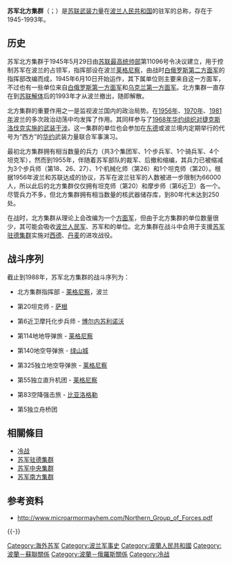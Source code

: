 {{Infobox military unit
|unit_name=苏军中央集群
|image= [[File:GSSD-LOGO.svg|150px]]
|caption= 标志：CA（{{lang-ru|Советская Армия}}）<br>意为苏联陆军
|dates= 1945年6月10日-1993年
|country={{USSR}}
|allegiance= <!--最高统帅-->
|branch= [[苏联武装力量|苏联武装力量]]
|type= <!--类型-->
|role= <!--功能-->
|size= 80年代末：约56000人<br>600辆坦克<br>400门火炮<br>200架飞机
|command_structure= <!--直属-->
|current_commander= <!--指挥官-->
|garrison= [[波兰|波兰]][[莱格尼察|莱格尼察]]
|equipment= <!--装备-->
|battles= [[布拉格之春|布拉格之春]]
|ceremonial_chief= <!--象征式指挥官-->
|decorations= <!--奖章-->
|notable_commanders= <!--著名指挥官-->
|identification_symbol= <!--佩章1-->
|identification_symbol_2= <!--佩章2-->
|identification_symbol_3= <!--佩章3-->
|identification_symbol_4= <!--佩章4-->
}}
'''苏军北方集群'''（{{lang-en|Northern Group of Forces，NGF}}；{{lang-ru|Северная Группа Войск，СГВ，SGV}}）是[[苏联武装力量|苏联武装力量]]在[[波兰人民共和国|波兰人民共和国]]的驻军的总称，存在于1945-1993年。

==历史==
苏军北方集群于1945年5月29日由[[苏联最高统帅部|苏联最高统帅部]]第11096号令决议建立，用于控制苏军在波兰的占领军，指挥部设在波兰[[莱格尼察|莱格尼察]]，由战时[[白俄罗斯第二方面军|白俄罗斯第二方面军]]的指挥部改编而成，1945年6月10日开始运作，其下属单位则主要来自这一方面军，不过也有一些单位来自[[白俄罗斯第一方面军|白俄罗斯第一方面军]]和[[乌克兰第一方面军|乌克兰第一方面军]]。北方集群一直存在到[[苏联解体|苏联解体]]后的1993年才从波兰撤出，随即解散。

北方集群的重要作用之一是监视波兰国内的政治局势。在[[波兹南事件|1956年]]、[[1970年波兰抗议事件|1970年]]、[[團結工聯#戒严法（1981-1983）|1981年]]波兰的多次政治动荡中均发挥了作用。其同样参与了[[布拉格之春|1968年华约组织对捷克斯洛伐克实施的武装干涉]]。这一集群的单位也会参加在[[东德|东德]]或波兰境内定期举行的代号为“西方”的[[华约|华约]]武装力量联合军事演习。

最初北方集群拥有相当数量的兵力（共3个集团军、1个步兵军、1个骑兵军、4个坦克军），然而到1955年，伴随着苏军部队的裁军、后撤和缩编，其兵力已被缩减为3个步兵师（第18、26、27）、1个机械化师（第26）和1个坦克师（第20）。根据1956年波兰和苏联达成的协议，苏军在波兰驻军的人数被进一步限制为66000人，所以此后的北方集群仅仅拥有坦克师（第20）和摩步师（第6近卫）各一个。尽管兵力不多，但北方集群拥有相当数量的核武器储存库，到80年代末达到250处。

在战时，北方集群从理论上会改编为一个[[方面军|方面军]]，但由于北方集群的单位数量很少，其可能会吸收[[波兰人民军|波兰人民军]]、苏军{{link-en|白俄罗斯军区|Belorussian Military District}}和{{link-en|列宁格勒军区|Leningard Military District}}的单位。北方集群在战斗中会用于支援[[苏军驻德集群|苏军驻德集群]]实施对[[西德|西德]]、[[丹麦|丹麦]]的进攻战役。

==战斗序列==

截止到1988年，苏军北方集群的战斗序列为：

*北方集群指挥部 - [[莱格尼察|莱格尼察]]，波兰

*第20坦克师 - [[萨根|萨根]]

*第6近卫摩托化步兵师 - [[博尔内苏利诺沃|博尔内苏利诺沃]]

*第114地地导弹旅 - [[莱格尼察|莱格尼察]]

*第140地空导弹旅 - [[绿山城|绿山城]]

*第325独立地空导弹旅 - [[莱格尼察|莱格尼察]]

*第55独立直升机团 - [[莱格尼察|莱格尼察]]

*第83空降强击旅 - [[比亚洛格勒|比亚洛格勒]]

*第5独立舟桥团

==相關條目==
*[[冷战|冷战]]
*[[苏联驻德集群|苏军驻德集群]]
*[[苏军中央集群|苏军中央集群]]
*[[苏军南方集群|苏军南方集群]]

==参考资料==
*http://www.microarmormayhem.com/Northern_Group_of_Forces.pdf {{Wayback|url=http://www.microarmormayhem.com/Northern_Group_of_Forces.pdf |date=20210126140506 }}
{{-}}
{{Soviet Groups of Forces}}
[[Category:海外苏军|Category:海外苏军]]
[[Category:波兰军事史|Category:波兰军事史]]
[[Category:波蘭人民共和國|Category:波蘭人民共和國]]
[[Category:波蘭－蘇聯關係|Category:波蘭－蘇聯關係]]
[[Category:波蘭－俄羅斯關係|Category:波蘭－俄羅斯關係]]
[[Category:冷战|Category:冷战]]